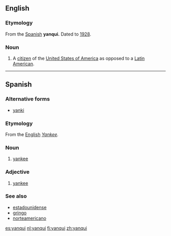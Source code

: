 ==English==

===Etymology===
From the [[w:Spanish language|Spanish]] '''yanqui.''' Dated to [[w:1928|1928]].
===Noun===
{{en-noun}}

# A [[citizen]] of the [[United States of America]] as opposed to a [[Latin America]]n.

----

==Spanish==
===Alternative forms===
*[[yanki]]

===Etymology===
From the [[w:English language|English]] ''[[Yankee]].''

===Noun===
{{es-noun-mf}}
# [[yankee]]

===Adjective===
{{es-adj}}
# [[yankee]]

===See also===
*[[estadounidense]]
*[[gringo]]
*[[norteamericano]]

[[es:yanqui]]
[[nl:yanqui]]
[[fi:yanqui]]
[[zh:yanqui]]